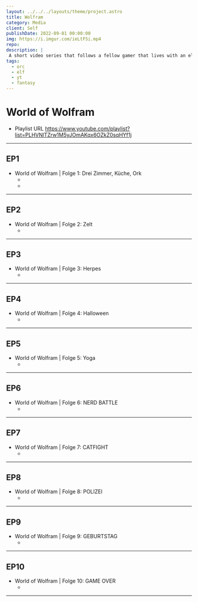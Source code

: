 ```yaml
---
layout: ../../../layouts/theme/project.astro
title: Wolfram
category: Media
client: Self
publishDate: 2022-09-01 00:00:00
img: https://i.imgur.com/ieLtFSi.mp4
repo:
description: |
 A short video series that follows a fellow gamer that lives with an elf and an orc.
tags:
  - orc
  - elf
  - yt
  - fantasy
---
```


# World of Wolfram
- Playlist URL https://www.youtube.com/playlist?list=PLHVNlTZrw1M5yJOmAKqx6OZkZ0sqHYf1j

* * *

## EP1
- World of Wolfram | Folge 1: Drei Zimmer, Küche, Ork
    - <VideoComponent iframe src="yt" id="P3NMhYiZ8zA" description="World of Wolfram | Folge 1: Drei Zimmer, Küche, Ork" />
    - 
* * *

## EP2
- World of Wolfram | Folge 2: Zelt
    - <VideoComponent iframe src="yt" id="bKPjFC7O6-U" description="World of Wolfram | Folge 2: Zelt" />

* * *

## EP3
- World of Wolfram | Folge 3: Herpes
    - <VideoComponent iframe src="yt" id="j4zWW7xqi-M" description="World of Wolfram | Folge 3: Herpes" />

* * *

## EP4
- World of Wolfram | Folge 4: Halloween
    - <VideoComponent iframe src="yt" id="hMYdZuOwhP0" description="World of Wolfram | Folge 4: Halloween" />

* * *

## EP5
- World of Wolfram | Folge 5: Yoga
    - <VideoComponent iframe src="yt" id="01OKCbnm3W4" description="World of Wolfram | Folge 5: Yoga" />

* * *

## EP6
- World of Wolfram | Folge 6: NERD BATTLE
    - <VideoComponent iframe src="yt" id="CypqUC15zYY" description="World of Wolfram | Folge 6: NERD BATTLE" />

* * *

## EP7
- World of Wolfram | Folge 7: CATFIGHT
    - <VideoComponent iframe src="yt" id="MeEWGDVeYgk" description="World of Wolfram | Folge 7: CATFIGHT" />

* * *

## EP8
- World of Wolfram | Folge 8: POLIZEI
    - <VideoComponent iframe src="yt" id="OGDT11BS73o" description="World of Wolfram | Folge 8: POLIZEI" />

* * *

## EP9
- World of Wolfram | Folge 9: GEBURTSTAG
    - <VideoComponent iframe src="yt" id="8xne4jpF2C8" description="World of Wolfram | Folge 9: GEBURTSTAG" />

* * *

## EP10
- World of Wolfram | Folge 10: GAME OVER
    - <VideoComponent iframe src="yt" id="kAii7VpTyg8" description="World of Wolfram | Folge 10: GAME OVER" />

* * *